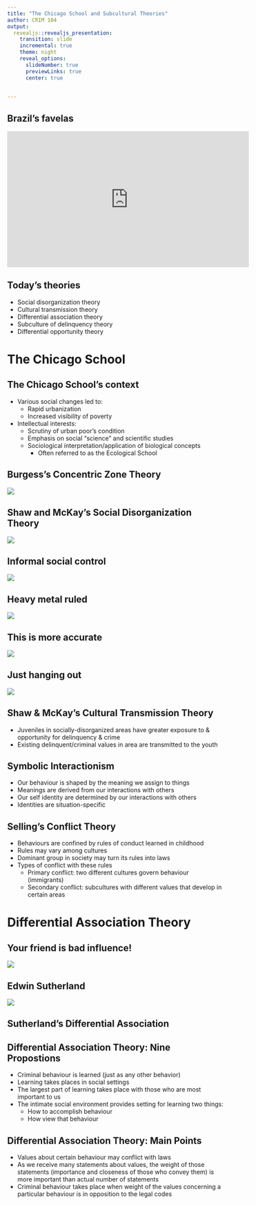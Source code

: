 ```yaml
---
title: "The Chicago School and Subcultural Theories"
author: CRIM 104
output: 
  revealjs::revealjs_presentation:
    transition: slide
    incremental: true
    theme: night
    reveal_options:
      slideNumber: true
      previewLinks: true
      center: true
      

---
```

## Brazil's favelas
<section>
<iframe width="560" height="315" src="https://www.youtube.com/embed/HKleR1wr3cs" frameborder="0" allow="accelerometer; autoplay; encrypted-media; gyroscope; picture-in-picture" allowfullscreen></iframe>
</section>

## Today's theories
- Social disorganization theory
- Cultural transmission theory
- Differential association theory
- Subculture of delinquency theory
- Differential opportunity theory

# The Chicago School

## The Chicago School's context
- Various social changes led to:
    - Rapid urbanization 
    - Increased visibility of poverty
- Intellectual interests:
    - Scrutiny of urban poor’s condition
    - Emphasis on social “science” and scientific studies
    - Sociological interpretation/application of biological concepts
        - Often referred to as the Ecological School

## Burgess’s Concentric Zone Theory
![](https://raw.githubusercontent.com/carlosponcecrim/Slides/master/Crim104_wk04/concentric_zone.JPG)


## Shaw and McKay's Social Disorganization Theory
![](https://raw.githubusercontent.com/carlosponcecrim/Slides/master/Crim104_wk04/social_disorganization.JPG)

## Informal social control
![](https://raw.githubusercontent.com/carlosponcecrim/Slides/master/Crim104_wk04/informal_social_control.JPG)

## Heavy metal ruled
![](https://raw.githubusercontent.com/carlosponcecrim/Slides/master/Crim104_wk04/heavy_metal02.gif)

## This is more accurate
![](https://raw.githubusercontent.com/carlosponcecrim/Slides/master/Crim104_wk04/weird_al.jpg)

## Just hanging out
![](https://raw.githubusercontent.com/carlosponcecrim/Slides/master/Crim104_wk04/heavy_metal01.gif)

## Shaw & McKay's Cultural Transmission Theory
- Juveniles in socially-disorganized areas have greater exposure to & opportunity for delinquency & crime
- Existing delinquent/criminal values in area are transmitted to the youth


## Symbolic Interactionism

- Our behaviour is shaped by the meaning we assign to things
- Meanings are derived from our interactions with others
- Our self identity are determined by our interactions with others
- Identities are situation-specific

## Selling's Conflict Theory 

- Behaviours are confined by rules of conduct learned in childhood
- Rules may vary among cultures
- Dominant group in society may turn its rules into laws
- Types of conflict with these rules
    - Primary conflict: two different cultures govern behaviour (immigrants)
    - Secondary conflict: subcultures with different values that develop in certain areas

# Differential Association Theory

## Your friend is bad influence!

![](https://raw.githubusercontent.com/carlosponcecrim/Slides/master/Crim104_wk04/heavy_metal01.gif)


## Edwin Sutherland
![](https://raw.githubusercontent.com/carlosponcecrim/Slides/master/Crim104_wk04/heavy_metal01.gif)

## Sutherland's Differential Association

## Differential Association Theory: Nine Propostions
- Criminal behaviour is learned (just as any other behavior)
- Learning takes places in social settings 
- The largest part of learning takes place with those who are most important to us
- The intimate social environment provides setting for learning two things: 
    - How to accomplish behaviour 
    - How view that behaviour


## Differential Association Theory: Main Points
- Values about certain behaviour may conflict with laws
- As we receive many statements about values, the weight of those statements (importance and closeness of those who convey them) is more important than actual number of statements
- Criminal behaviour takes place when weight of the values concerning a particular behaviour is in opposition to the legal codes




